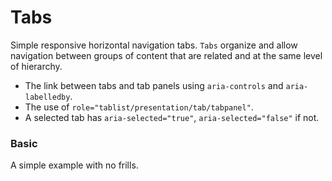 
# Tabs

Simple responsive horizontal navigation tabs. `Tabs` organize and allow navigation between groups of content that are related and at the same level of hierarchy.

- The link between tabs and tab panels using `aria-controls` and `aria-labelledby`.
- The use of `role="tablist/presentation/tab/tabpanel"`.
- A selected tab has `aria-selected="true"`, `aria-selected="false"` if not.

### Basic

A simple example with no frills.

<Canvas>
    <Story id="to-update-tabs--basic" />
</Canvas>

<ArgsTable of={Tabs} />
